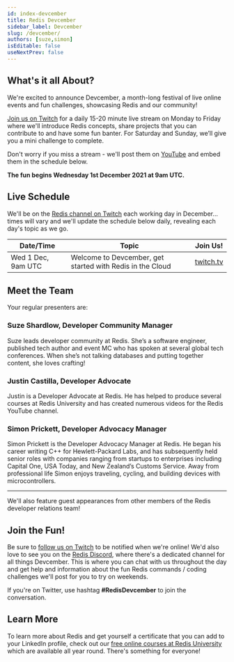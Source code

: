 ```yaml
---
id: index-devcember
title: Redis Devcember
sidebar_label: Devcember
slug: /devcember/
authors: [suze,simon]
isEditable: false
useNextPrev: false
---
```

## What's it all About?

We're excited to announce Devcember, a month-long festival of live online events and fun challenges, showcasing Redis and our community!

[Join us on Twitch](https://www.twitch.tv/redisinc) for a daily 15-20 minute live stream on Monday to Friday where we'll introduce Redis concepts, share projects that you can contribute to and have some fun banter.  For Saturday and Sunday, we’ll give you a mini challenge to complete.

Don't worry if you miss a stream - we'll post them on [YouTube](https://www.youtube.com/c/Redisinc/videos) and embed them in the schedule below.  

**The fun begins Wednesday 1st December 2021 at 9am UTC.**

## Live Schedule

We'll be on the [Redis channel on Twitch](https://www.twitch.tv/redisinc) each working day in December… times will vary and we'll update the schedule below daily, revealing each day's topic as we go.

|Date/Time         |Topic                                                    |Join Us!                                |
|------------------|---------------------------------------------------------|----------------------------------------|
|Wed 1 Dec, 9am UTC|Welcome to Devcember, get started with Redis in the Cloud|[twitch.tv](https://www.twitch.tv/redisinc)|


## Meet the Team

Your regular presenters are:

### Suze Shardlow, Developer Community Manager

Suze leads developer community at Redis.  She’s a software engineer, published tech author and event MC who has spoken at several global tech conferences.  When she’s not talking databases and putting together content, she loves crafting!

### Justin Castilla, Developer Advocate

Justin is a Developer Advocate at Redis. He has helped to produce several courses at Redis University and has created numerous videos for the Redis YouTube channel.

### Simon Prickett, Developer Advocacy Manager

Simon Prickett is the Developer Advocacy Manager at Redis. He began his career writing C++ for Hewlett-Packard Labs, and has subsequently held senior roles with companies ranging from startups to enterprises including Capital One, USA Today, and New Zealand’s Customs Service.  Away from professional life Simon enjoys traveling, cycling, and building devices with microcontrollers.

<hr/>

We'll also feature guest appearances from other members of the Redis developer relations team!

## Join the Fun!

Be sure to [follow us on Twitch](https://www.twitch.tv/redisinc) to be notified when we're online!  We'd also love to see you on the [Redis Discord](https://discord.gg/nrTwSyUvF2), where there's a dedicated channel for all things Devcember.  This is where you can chat with us throughout the day and get help and information about the fun Redis commands / coding challenges we'll post for you to try on weekends.

If you're on Twitter, use hashtag **#RedisDevcember** to join the conversation.

## Learn More

To learn more about Redis and get yourself a certificate that you can add to your LinkedIn profile, check out our [free online courses at Redis University](https://university.redis.com/) which are available all year round.  There's something for everyone!